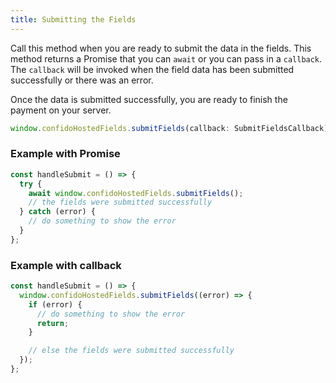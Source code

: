 ```yaml
---
title: Submitting the Fields
---
```


Call this method when you are ready to submit the data in the fields. This method returns a Promise that you can `await` or you can pass in a `callback`. The `callback` will be invoked when the field data has been submitted successfully or there was an error.

Once the data is submitted successfully, you are ready to finish the payment on your server.

```javascript
window.confidoHostedFields.submitFields(callback: SubmitFieldsCallback);
```

### Example with Promise

```javascript
const handleSubmit = () => {
  try {
    await window.confidoHostedFields.submitFields();
    // the fields were submitted successfully
  } catch (error) {
    // do something to show the error
  }
};
```

### Example with callback

```javascript
const handleSubmit = () => {
  window.confidoHostedFields.submitFields((error) => {
    if (error) {
      // do something to show the error
      return;
    }

    // else the fields were submitted successfully
  });
};
```
